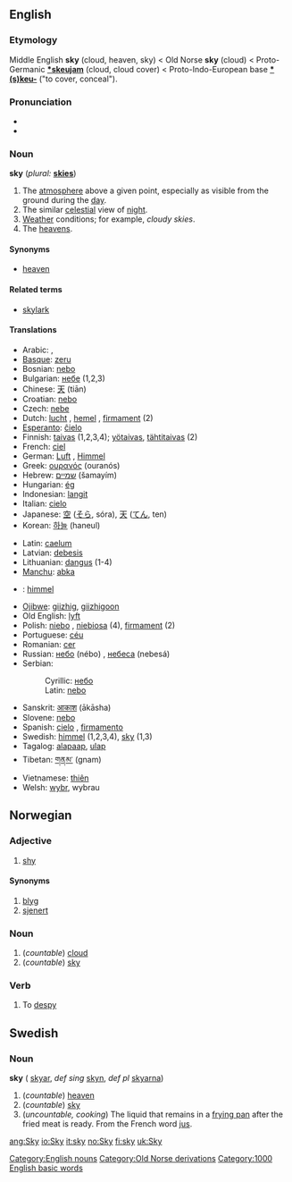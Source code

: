 ==English==
[[Category:English nouns]]
===Etymology===
Middle English '''sky''' (cloud, heaven, sky) < Old Norse '''sky''' (cloud) < Proto-Germanic '''[[*skeujam]]''' (cloud, cloud cover) < Proto-Indo-European base '''[[*(s)keu-]]''' ("to cover, conceal").

===Pronunciation===
*{{IPA|/skaɪ/}}
*{{SAMPA|/skaI/}}

===Noun===
'''sky''' (''plural:'' '''[[skies]]''')

# The [[atmosphere]] above a given point, especially as visible from the ground during the [[day]].
# The similar [[celestial]] view of [[night]].
# [[Weather]] conditions; for example, ''cloudy skies''.
# The [[heavens]].

====Synonyms====
*[[heaven]]

====Related terms====
*[[skylark]]

====Translations====
{{top}}
*Arabic: {{ARchar|[[سماء|سَمَاء]]}} {{IPAchar|(sámaː’)}} {{f}}, {{ARchar|[[سموات|سَمَوَات]]}} {{IPAchar|(samawáːt)}} {{p}}
*[[Basque]]: [[zeru]]
*Bosnian: [[nebo#Bosnian|nebo]] {{n}}
*Bulgarian: [[небе]] {{n}} (1,2,3)
*Chinese: [[天]] (tiān)
*Croatian: [[nebo#Croatian|nebo]] {{n}}
*Czech: [[nebe]]  {{n}}
*Dutch: [[lucht]] {{m}}, [[hemel]] {{m}}, [[firmament]] {{n}} (2)
*[[Esperanto]]: [[ĉielo]]
*Finnish: [[taivas]] (1,2,3,4); [[yötaivas]], [[tähtitaivas]] (2)
*French: [[ciel]] {{m}}
*German: [[Luft]] {{f}}, [[Himmel]] {{m}}
*Greek: [[ουρανός]] (ouranós) {{m}}
*Hebrew: [[שמיים]] (šamayím) {{f}}
*Hungarian: [[ég]]
*Indonesian: [[langit]]
*Italian: [[cielo]] {{m}}
*Japanese: [[空]] ([[そら]], sóra), [[天]] ([[てん]], ten)
*Korean: [[하늘]] (haneul)
{{mid}}
*Latin: [[caelum]] {{n}}
*Latvian: [[debesis]]
*Lithuanian: [[dangus]] {{m}} (1-4)
*[[Manchu]]: [[abka]]
*{{no}}: [[himmel]] {{m}}
*[[Ojibwe]]: [[giizhig]], [[giizhigoon]] {{p}}
*Old English: [[lyft]]
*Polish: [[niebo]] {{m}}, [[niebiosa]] {{p}} (4), [[firmament]] {{m}} (2)
*Portuguese: [[céu]] {{m}}
*Romanian: [[cer]] {{n}}
*Russian: [[небо]] (nébo) {{n}}, [[небо|небеса]] (nebesá) {{p}}
*Serbian:
*:Cyrillic: [[небо#Serbian|небо]] {{n}}
*:Latin: [[nebo#Serbian|nebo]] {{n}}
*Sanskrit: [[आकाश]] (ākāsha) {{m}}
*Slovene: [[nebo]] {{n}}
*Spanish: [[cielo]] {{m}}, [[firmamento]] {{m}}
*Swedish: [[himmel]] {{c}} (1,2,3,4), [[sky#Swedish|sky]] {{c}} (1,3)
*Tagalog: [[alapaap]], [[ulap]] 
*Tibetan: [[གནམ་]] (gnam)
*Vietnamese: [[thiên]]
*Welsh: [[wybr]], wybrau
{{bottom}}


==Norwegian==
===Adjective===
{{no-adj-3}}
#[[shy]]
====Synonyms====
#[[blyg]]
#[[sjenert]]
===Noun===
{{no-noun-m1|sky}}
#(''countable'') [[cloud]]
#(''countable'') [[#English|sky]]
===Verb===
{{no-verb-4|sky}}
#To [[despy]]


==Swedish==
===Noun===
'''sky''' {{c}} ({{p}} [[skyar]], ''def sing'' [[skyn]], ''def pl'' [[skyarna]])

#(''countable'') [[heaven]]
#(''countable'') [[sky#English|sky]]
#(''uncountable, cooking'') The liquid that remains in a [[frying pan]] after the fried meat is ready. From the French word [[jus]].

[[Category:Old Norse derivations]]
[[Category:1000 English basic words]]

[[ang:Sky]]
[[io:Sky]]
[[it:sky]]
[[no:Sky]]
[[fi:sky]]
[[uk:Sky]]